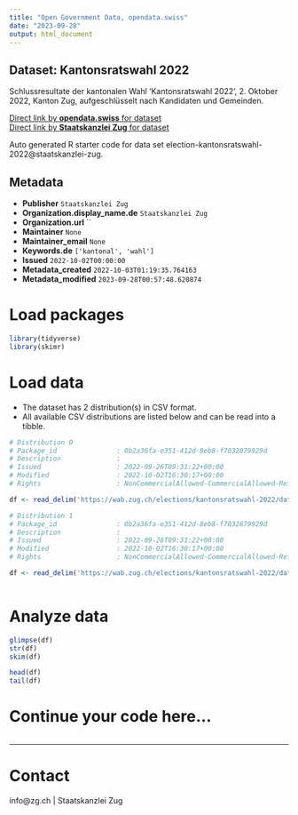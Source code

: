 ```yaml
---
title: "Open Government Data, opendata.swiss"
date: "2023-09-28"
output: html_document
---
```


## Dataset: Kantonsratswahl 2022

Schlussresultate der kantonalen Wahl 'Kantonsratswahl 2022', 2. Oktober 2022, Kanton Zug, aufgeschlüsselt nach Kandidaten und Gemeinden.

[Direct link by **opendata.swiss** for dataset](https://opendata.swiss/de/dataset/kantonsratswahl-2022)<br>
[Direct link by **Staatskanzlei Zug** for dataset](https://wab.zug.ch/elections/kantonsratswahl-2022/data)

Auto generated R starter code for data set election-kantonsratswahl-2022@staatskanzlei-zug.

## Metadata

- **Publisher** `Staatskanzlei Zug`
- **Organization.display_name.de** `Staatskanzlei Zug`
- **Organization.url** ``
- **Maintainer** `None`
- **Maintainer_email** `None`
- **Keywords.de** `['kantonal', 'wahl']`
- **Issued** `2022-10-02T00:00:00`
- **Metadata_created** `2022-10-03T01:19:35.764163`
- **Metadata_modified** `2023-09-28T00:57:48.620874`


# Load packages

```r

library(tidyverse)
library(skimr)

```

# Load data

-   The dataset has 2 distribution(s) in CSV format.
-   All available CSV distributions are listed below and can be read into a tibble.

```r

# Distribution 0
# Package_id               : 0b2a36fa-e351-412d-8eb8-f7032879929d
# Description              : 
# Issued                   : 2022-09-26T09:31:22+00:00
# Modified                 : 2022-10-02T16:30:17+00:00
# Rights                   : NonCommercialAllowed-CommercialAllowed-ReferenceRequired

df <- read_delim('https://wab.zug.ch/elections/kantonsratswahl-2022/data-parties-csv')

# Distribution 1
# Package_id               : 0b2a36fa-e351-412d-8eb8-f7032879929d
# Description              : 
# Issued                   : 2022-09-26T09:31:22+00:00
# Modified                 : 2022-10-02T16:30:17+00:00
# Rights                   : NonCommercialAllowed-CommercialAllowed-ReferenceRequired

df <- read_delim('https://wab.zug.ch/elections/kantonsratswahl-2022/data-csv')



```

# Analyze data

```r

glimpse(df)
str(df)
skim(df)

head(df)
tail(df)

```

# Continue your code here...

```r

```

------------------------------------------------------------------------

# Contact

info@zg.ch | Staatskanzlei Zug
